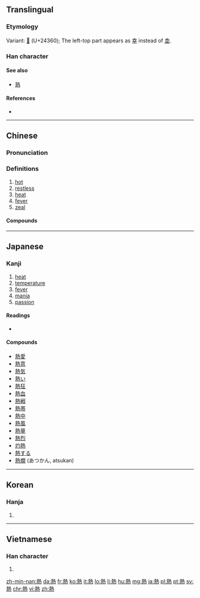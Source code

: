 {{also|热}}
==Translingual==
{{zh-forms|s=热}}

===Etymology===
{{Han compound|埶|火|c1=p|c2=s|t2=fire|ls=psc|alt2=灬}}

Variant: [[𤍠]] (U+24360); The left-top part appears as [[幸]] instead of [[坴]].

===Han character===
{{Han char|rn=86|rad=火|as=11|sn=15|four=4533<sub>1</sub>|canj=土戈火 (GIF)}}

====See also====
* [[熟]] <!-- Graphically similar -->

====References====
* {{Han ref|kx=0681.080|dkj=19360|dj=1092.240|hdz=32230.100|uh=71B1|ud=29105|bh=BCF6|bd=48374}}

----

==Chinese==
{{zh-forms|s=热}}

===Pronunciation===
{{zh-pron
|m=rè
|c=jit6
|h=pfs=ngie̍t
|mn=jia̍t/joa̍h/loa̍h
|w=5nyiq
|ma=y
|mc=y
|oc=y
|cat=a,n
}}

===Definitions===
{{zh-hanzi}}

# [[hot]]
# [[restless]]
# [[heat]]
# [[fever]]
# [[zeal]]

====Compounds====
{{der5
| {{zh-l|熱愛}}
| {{zh-l|灼熱}}
| {{zh-l|熱病}}
| {{zh-l|熱補}}
| {{zh-l|熱菜}}
| {{zh-l|熱腸}}
| {{zh-l|熱潮}}
| {{zh-l|熱忱}}
| {{zh-l|熱誠}}
| {{zh-l|熱處理}}
| {{zh-l|熱帶}}
| {{zh-l|熱帶魚}}
| {{zh-l|熱導體}}
| {{zh-l|熱點}}
| {{zh-l|熱電廠}}
| {{zh-l|熱點堆}}
| {{zh-l|熱電站}}
| {{zh-l|熱度}}
| {{zh-l|熱風}}
| {{zh-l|熱敷}}
| {{zh-l|熱服}}
| {{zh-l|熱輻射}}
| {{zh-l|熱功當量}}
| {{zh-l|熱狗}}
| {{zh-l|熱鍋上的螞蟻}}
| {{zh-l|熱核反應}}
| {{zh-l|熱核武器}}
| {{zh-l|熱烘烘}}
| {{zh-l|熱乎}}
| {{zh-l|熱呼}}
| {{zh-l|熱乎乎}}
| {{zh-l|熱火}}
| {{zh-l|熱火朝天}}
| {{zh-l|熱和}}
| {{zh-l|熱加工}}
| {{zh-l|熱勁}}
| {{zh-l|熱勁兒}}
| {{zh-l|熱辣辣}}
| {{zh-l|熱浪}}
| {{zh-l|熱淚}}
| {{zh-l|熱淚盈眶}}
| {{zh-l|熱力}}
| {{zh-l|熱力學}}
| {{zh-l|熱戀}}
| {{zh-l|熱量}}
| {{zh-l|熱烈}}
| {{zh-l|熱流}}
| {{zh-l|熱門}}
| {{zh-l|熱門貨}}
| {{zh-l|熱鬧}}
| {{zh-l|熱能}}
| {{zh-l|熱噴噴}}
| {{zh-l|熱氣}}
| {{zh-l|熱氣球}}
| {{zh-l|熱切}}
| {{zh-l|熱情}}
| {{zh-l|熱容量}}
| {{zh-l|熱身賽}}
| {{zh-l|熱水}}
| {{zh-l|熱水袋}}
| {{zh-l|熱水瓶}}
| {{zh-l|熱水器}}
| {{zh-l|熱塑性}}
| {{zh-l|熱騰騰}}
| {{zh-l|熱天}}
| {{zh-l|熱土}}
| {{zh-l|熱望}}
| {{zh-l|熱線}}
| {{zh-l|熱線電話}}
| {{zh-l|熱銷}}
| {{zh-l|熱心}}
| {{zh-l|熱心腸}}
| {{zh-l|熱心腸兒}}
| {{zh-l|熱學}}
| {{zh-l|熱血}}
| {{zh-l|熱血動物}}
| {{zh-l|熱藥}}
| {{zh-l|熱飲}}
| {{zh-l|熱源}}
| {{zh-l|熱戰}}
| {{zh-l|熱障}}
| {{zh-l|熱中}}
| {{zh-l|熱衷}}
}}

{{zh-cat|Beginning}}

----

==Japanese==

===Kanji===
{{ja-kanji|grade=4|rs=火11}}

# [[heat]]
# [[temperature]]
# [[fever]]
# [[mania]]
# [[passion]]

====Readings====
* {{ja-readings|goon=[[ねつ]] (netsu), [[ねち]] (nechi)|kanon=[[ぜつ]] (zetsu)|kun=[[あつい]] ([[熱い]], atsui)}}

====Compounds====
{{der-top}}
* [[熱愛]]
* [[熱意]]
* [[熱気]]
* [[熱い]]
* [[熱狂]]
* [[熱血]]
* [[熱戦]]
* [[熱帯]]
* [[熱中]]
* [[熱風]]
* [[熱量]]
* [[熱烈]]
* [[灼熱]]
* [[熱する]]
* [[熱燗]] (あつかん, atsukan)
{{der-bottom}}

----

==Korean==

===Hanja===
{{ko-hanja|hangeul=열|eumhun=|mr=yŏl|y=yel}}

# {{defn|lang=ko|sort=火11}}

----

==Vietnamese==

===Han character===
{{vi-hantu|[[nhiệt]], [[nhét]], [[nhẹt]]|rs=火11}}

# {{defn|lang=vi|sort=火11}}

[[zh-min-nan:熱]]
[[da:熱]]
[[fr:熱]]
[[ko:熱]]
[[it:熱]]
[[lo:熱]]
[[li:熱]]
[[hu:熱]]
[[mg:熱]]
[[ja:熱]]
[[pl:熱]]
[[pt:熱]]
[[sv:熱]]
[[chr:熱]]
[[vi:熱]]
[[zh:熱]]